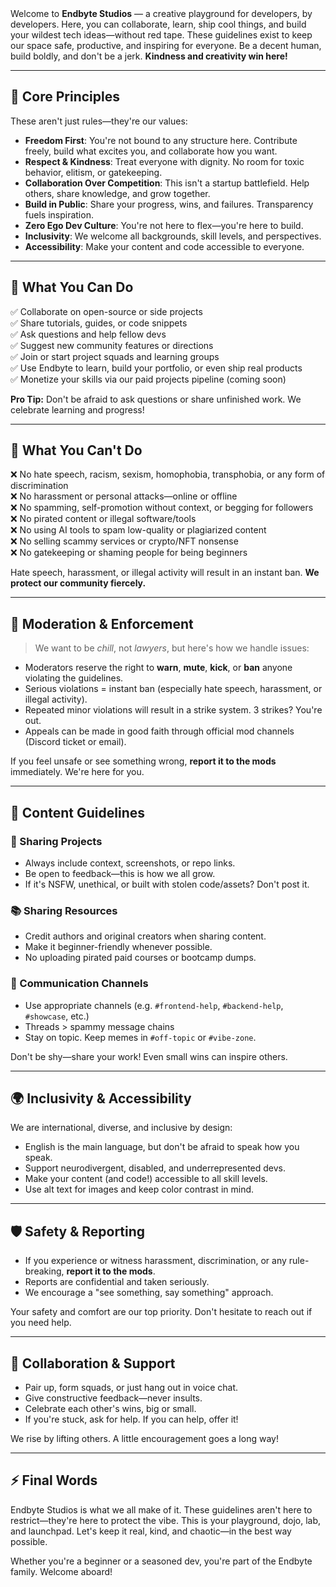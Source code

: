 <Info title="Welcome!">
  Welcome to <b>Endbyte Studios</b> — a creative playground for developers, by developers. Here, you can collaborate, learn, ship cool things, and build your wildest tech ideas—without red tape. These guidelines exist to keep our space safe, productive, and inspiring for everyone.
</Info>

<Tip title="TL;DR">
  Be a decent human, build boldly, and don't be a jerk. <b>Kindness and creativity win here!</b>
</Tip>

---

## 🤝 Core Principles

These aren't just rules—they're our values:

- **Freedom First**: You're not bound to any structure here. Contribute freely, build what excites you, and collaborate how you want.
- **Respect & Kindness**: Treat everyone with dignity. No room for toxic behavior, elitism, or gatekeeping.
- **Collaboration Over Competition**: This isn't a startup battlefield. Help others, share knowledge, and grow together.
- **Build in Public**: Share your progress, wins, and failures. Transparency fuels inspiration.
- **Zero Ego Dev Culture**: You're not here to flex—you're here to build.
- **Inclusivity**: We welcome all backgrounds, skill levels, and perspectives.
- **Accessibility**: Make your content and code accessible to everyone.

---

## 🧠 What You Can Do

✅ Collaborate on open-source or side projects  
✅ Share tutorials, guides, or code snippets  
✅ Ask questions and help fellow devs  
✅ Suggest new community features or directions  
✅ Join or start project squads and learning groups  
✅ Use Endbyte to learn, build your portfolio, or even ship real products  
✅ Monetize your skills via our paid projects pipeline (coming soon)

<Tip>
  <b>Pro Tip:</b> Don't be afraid to ask questions or share unfinished work. We celebrate learning and progress!
</Tip>

---

## 🚫 What You **Can't** Do

❌ No hate speech, racism, sexism, homophobia, transphobia, or any form of discrimination  
❌ No harassment or personal attacks—online or offline  
❌ No spamming, self-promotion without context, or begging for followers  
❌ No pirated content or illegal software/tools  
❌ No using AI tools to spam low-quality or plagiarized content  
❌ No selling scammy services or crypto/NFT nonsense  
❌ No gatekeeping or shaming people for being beginners

<Alert title="Zero Tolerance">
  Hate speech, harassment, or illegal activity will result in an instant ban. <b>We protect our community fiercely.</b>
</Alert>

---

## 🧾 Moderation & Enforcement

> We want to be <i>chill</i>, not <i>lawyers</i>, but here's how we handle issues:

- Moderators reserve the right to **warn**, **mute**, **kick**, or **ban** anyone violating the guidelines.
- Serious violations = instant ban (especially hate speech, harassment, or illegal activity).
- Repeated minor violations will result in a strike system. 3 strikes? You're out.
- Appeals can be made in good faith through official mod channels (Discord ticket or email).

<Info title="Need Help?">
  If you feel unsafe or see something wrong, <b>report it to the mods</b> immediately. We're here for you.
</Info>

---

## 🧱 Content Guidelines

### 🚀 Sharing Projects
- Always include context, screenshots, or repo links.
- Be open to feedback—this is how we all grow.
- If it's NSFW, unethical, or built with stolen code/assets? Don't post it.

### 📚 Sharing Resources
- Credit authors and original creators when sharing content.
- Make it beginner-friendly whenever possible.
- No uploading pirated paid courses or bootcamp dumps.

### 💬 Communication Channels
- Use appropriate channels (e.g. `#frontend-help`, `#backend-help`, `#showcase`, etc.)
- Threads > spammy message chains
- Stay on topic. Keep memes in `#off-topic` or `#vibe-zone`.

<Tip title="Showcase!">
  Don't be shy—share your work! Even small wins can inspire others.
</Tip>

---

## 🌍 Inclusivity & Accessibility

We are international, diverse, and inclusive by design:
- English is the main language, but don't be afraid to speak how you speak.
- Support neurodivergent, disabled, and underrepresented devs.
- Make your content (and code!) accessible to all skill levels.
- Use alt text for images and keep color contrast in mind.

---

## 🛡️ Safety & Reporting

- If you experience or witness harassment, discrimination, or any rule-breaking, <b>report it to the mods</b>.
- Reports are confidential and taken seriously.
- We encourage a "see something, say something" approach.

<Alert title="Safety First">
  Your safety and comfort are our top priority. Don't hesitate to reach out if you need help.
</Alert>

---

## 🤗 Collaboration & Support

- Pair up, form squads, or just hang out in voice chat.
- Give constructive feedback—never insults.
- Celebrate each other's wins, big or small.
- If you're stuck, ask for help. If you can help, offer it!

<Info title="Support Each Other">
  We rise by lifting others. A little encouragement goes a long way!
</Info>

---

## ⚡ Final Words

Endbyte Studios is what we all make of it. These guidelines aren't here to restrict—they're here to protect the vibe. This is your playground, dojo, lab, and launchpad. Let's keep it real, kind, and chaotic—in the best way possible.

<Tip title="You Belong Here!">
  Whether you're a beginner or a seasoned dev, you're part of the Endbyte family. Welcome aboard!
</Tip> 